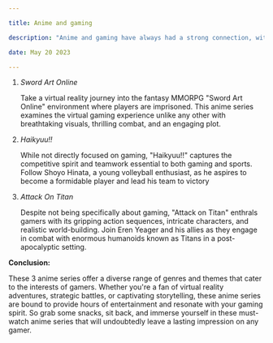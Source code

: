 ```yaml
---

title: Anime and gaming

description: "Anime and gaming have always had a strong connection, with many anime series drawing inspiration from video games and vice versa. "

date: May 20 2023

---
```


1. *Sword Art Online*

    Take a virtual reality journey into the fantasy MMORPG "Sword Art Online" environment where players are imprisoned. This anime series examines the virtual gaming experience unlike any other with breathtaking visuals, thrilling combat, and an engaging plot.

2. *Haikyuu!!*

    While not directly focused on gaming, "Haikyuu!!" captures the competitive spirit and teamwork essential to both gaming and sports. Follow Shoyo Hinata, a young volleyball enthusiast, as he aspires to become a formidable player and lead his team to victory

3. *Attack On Titan* 

    Despite not being specifically about gaming, "Attack on Titan" enthrals gamers with its gripping action sequences, intricate characters, and realistic world-building. Join Eren Yeager and his allies as they engage in combat with enormous humanoids known as Titans in a post-apocalyptic setting.

    

 **Conclusion:**

These 3 anime series offer a diverse range of genres and themes that cater to the interests of gamers. Whether you're a fan of virtual reality adventures, strategic battles, or captivating storytelling, these anime series are bound to provide hours of entertainment and resonate with your gaming spirit. So grab some snacks, sit back, and immerse yourself in these must-watch anime series that will undoubtedly leave a lasting impression on any gamer.
